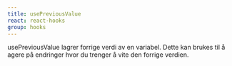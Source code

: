 ```yaml
---
title: usePreviousValue
react: react-hooks
group: hooks
---
```



<Ingress>
    usePreviousValue lagrer forrige verdi av en variabel. Dette kan brukes til å
    agere på endringer hvor du trenger å vite den forrige verdien.
</Ingress>

<ComponentExample title="usePreviousValue" component={PreviousValueExample} />
